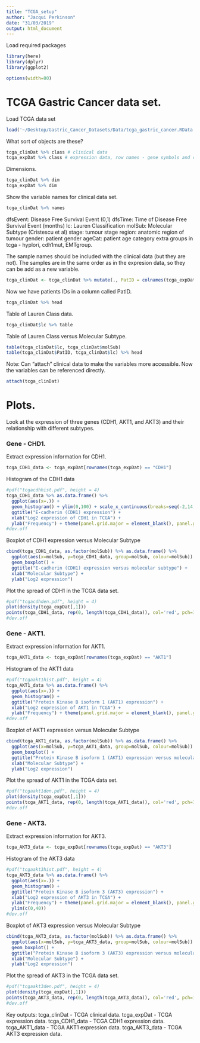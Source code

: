 ```yaml
---
title: "TCGA_setup"
author: "Jacqui Perkinson"
date: "31/03/2019"
output: html_document
---
```


Load required packages

```r
library(here)
library(dplyr)
library(ggplot2)

options(width=80)
```

# TCGA Gastric Cancer data set.

Load TCGA data set

```r
load('~/Desktop/Gastric_Cancer_Datasets/Data/tcga_gastric_cancer.RData')
```

What sort of objects are these?

```r
tcga_clinDat %>% class # clinical data
tcga_expDat %>% class # expression data, row names - gene symbols and columns - tumours.
```

Dimensions.

```r
tcga_clinDat %>% dim
tcga_expDat %>% dim
```

Show the variable names for clinical data set.

```r
tcga_clinDat %>% names
```

dfsEvent: Disease Free Survival Event (0,1)
dfsTime: Time of Disease Free Survival Event (months)
lc: Lauren Classification
molSub: Molecular Subtype (Cristescu et al)
stage: tumour stage
region: anatomic region of tumour
gender: patient gender
ageCat: patient age category
extra groups in tcga - hyplori, cdh1mut, EMTgroup.

The sample names should be included with the clinical data (but they are not). The samples are in the same order as in the expresion data, so they can be add as a new variable.

```r
tcga_clinDat <- tcga_clinDat %>% mutate(., PatID = colnames(tcga_expDat))
```

Now we have patients IDs in a column called PatID. 

```r
tcga_clinDat %>% head
```

Table of Lauren Class data.

```r
tcga_clinDat$lc %>% table
```

Table of Lauren Class versus Molecular Subtype.

```r
table(tcga_clinDat$lc, tcga_clinDat$molSub)
table(tcga_clinDat$PatID, tcga_clinDat$lc) %>% head
```

Note: Can "attach" clinical data to make the variables more accessible. Now the variables can be referenced directly.

```r
attach(tcga_clinDat)
```

# Plots.

Look at the expression of three genes (CDH1, AKT1, and AKT3) and their relationship with different subtypes.

### Gene - CHD1.

Extract expression information for CDH1.

```r
tcga_CDH1_data <- tcga_expDat[rownames(tcga_expDat) == "CDH1"]
```

Histogram of the CDH1 data

```r
#pdf("tcgacdhhist.pdf", height = 4)
tcga_CDH1_data %>% as.data.frame() %>%  
  ggplot(aes(x=.)) + 
  geom_histogram() + ylim(0,100) + scale_x_continuous(breaks=seq(-2,14,by=2)) + 
  ggtitle("E-cadherin (CDH1) expression") +
  xlab("Log2 expression of CDH1 in TCGA") +
  ylab("Frequency") + theme(panel.grid.major = element_blank(), panel.grid.minor = element_blank(), panel.background = element_blank(), axis.line = element_line(colour = "black"))
#dev.off
```

Boxplot of CDH1 expression versus Molecular Subtype

```r
cbind(tcga_CDH1_data, as.factor(molSub)) %>% as.data.frame() %>%  
  ggplot(aes(x=molSub, y=tcga_CDH1_data, group=molSub, colour=molSub)) + 
  geom_boxplot() + 
  ggtitle("E-cadherin (CDH1) expression versus molecular subtype") +
  xlab("Molecular Subtype") +
  ylab("Log2 expression")
```

Plot the spread of CDH1 in the TCGA data set.

```r
#pdf("tcgacdhden.pdf", height = 4)
plot(density(tcga_expDat[,1]))
points(tcga_CDH1_data, rep(0, length(tcga_CDH1_data)), col='red', pch=16, cex=0.5)
#dev.off
```

### Gene - AKT1.

Extract expression information for AKT1.

```r
tcga_AKT1_data <- tcga_expDat[rownames(tcga_expDat) == "AKT1"]
```

Histogram of the AKT1 data

```r
#pdf("tcgaakt1hist.pdf", height = 4)
tcga_AKT1_data %>% as.data.frame() %>%  
  ggplot(aes(x=.)) + 
  geom_histogram() + 
  ggtitle("Protein Kinase B isoform 1 (AKT1) expression") +
  xlab("Log2 expression of AKT1 in TCGA") + 
  ylab("Frequency") + theme(panel.grid.major = element_blank(), panel.grid.minor = element_blank(), panel.background = element_blank(), axis.line = element_line(colour = "black"))
#dev.off
```

Boxplot of AKT1 expression versus Molecular Subtype

```r
cbind(tcga_AKT1_data, as.factor(molSub)) %>% as.data.frame() %>%  
  ggplot(aes(x=molSub, y=tcga_AKT1_data, group=molSub, colour=molSub)) + 
  geom_boxplot() + 
  ggtitle("Protein Kinase B isoform 1 (AKT1) expression versus molecular subtype") +
  xlab("Molecular Subtype") +
  ylab("Log2 expression")
```

Plot the spread of AKT1 in the TCGA data set.

```r
#pdf("tcgaakt1den.pdf", height = 4)
plot(density(tcga_expDat[,1]))
points(tcga_AKT1_data, rep(0, length(tcga_AKT1_data)), col='red', pch=16, cex=0.5)
#dev.off
```

### Gene - AKT3.

Extract expression information for AKT3.

```r
tcga_AKT3_data <- tcga_expDat[rownames(tcga_expDat) == "AKT3"]
```

Histogram of the AKT3 data

```r
#pdf("tcgaakt3hist.pdf", height = 4)
tcga_AKT3_data %>% as.data.frame() %>%  
  ggplot(aes(x=.)) + 
  geom_histogram() + 
  ggtitle("Protein Kinase B isoform 3 (AKT3) expression") +
  xlab("Log2 expression of AKT3 in TCGA") +
  ylab("Frequency") + theme(panel.grid.major = element_blank(), panel.grid.minor = element_blank(), panel.background = element_blank(), axis.line = element_line(colour = "black")) +
  ylim(c(0,40))
#dev.off
```

Boxplot of AKT3 expression versus Molecular Subtype

```r
cbind(tcga_AKT3_data, as.factor(molSub)) %>% as.data.frame() %>%  
  ggplot(aes(x=molSub, y=tcga_AKT3_data, group=molSub, colour=molSub)) + 
  geom_boxplot() + 
  ggtitle("Protein Kinase B isoform 3 (AKT3) expression versus molecular subtype") +
  xlab("Molecular Subtype") +
  ylab("Log2 expression")
```

Plot the spread of AKT3 in the TCGA data set.

```r
#pdf("tcgaakt3den.pdf", height = 4)
plot(density(tcga_expDat[,1]))
points(tcga_AKT3_data, rep(0, length(tcga_AKT3_data)), col='red', pch=16, cex=0.5)
#dev.off
```



Key outputs: 
tcga_clinDat - TCGA clinical data.
tcga_expDat - TCGA expression data.
tcga_CDH1_data - TCGA CDH1 expression data.
tcga_AKT1_data - TCGA AKT1 expression data.
tcga_AKT3_data - TCGA AKT3 expression data.


